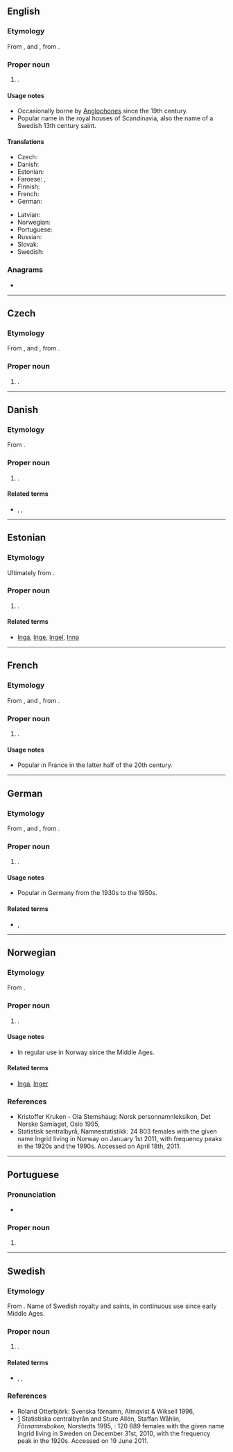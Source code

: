 {{also|Ingrið}}
==English==
{{wikipedia|Ingrid (given name)|lang=en}}

===Etymology===
From {{etyl|sv|en}}, {{etyl|no|en}} and {{etyl|da|en}} {{m|sv|Ingrid}}, from {{etyl|non|en}} {{m|non|Ingiríðr}}.

===Proper noun===
{{en-proper noun}}

# {{given name|female|from=Germanic languages}}.

====Usage notes====
* Occasionally borne by [[Anglophone]]s since the 19th century.
* Popular name in the royal houses of Scandinavia, also the name of a Swedish 13th century saint.

====Translations====
{{trans-top|female given name}}
* Czech: {{t+|cs|Ingrid|f}}
* Danish: {{t|da|Ingrid}}
* Estonian: {{t|et|Ingrid}}
* Faroese: {{t|fo|Ingirið|f}}, {{t|fo|Ingrið|f}}
* Finnish: {{t+|fi|Inkeri}}
* French: {{t+|fr|Ingrid}}
* German: {{t+|de|Ingrid}}
{{trans-mid}}
* Latvian: {{t|lv|Ingrīda|f}}
* Norwegian: {{t+|no|Ingrid}}
* Portuguese: {{t+|pt|Ingrid}}
* Russian: {{t|ru|И́нгрид|f}}
* Slovak: {{t|sk|Ingrid|f}}
* Swedish: {{t+|sv|Ingrid}}
{{trans-bottom}}

===Anagrams===
* {{anagrams|en|Riding|riding}}

----

==Czech==
{{wikipedia|lang=cs}}

===Etymology===
From {{etyl|sv|cs}}, {{etyl|no|cs}} and {{etyl|da|cs}} {{m|sv|Ingrid}}, from {{etyl|non|cs}} {{m|non|Ingiríðr}}.

===Proper noun===
{{cs-proper noun|g=f}}

# {{given name|female|lang=cs}}.

----

==Danish==

===Etymology===
From {{etyl|non|da}} {{m|non|Ingiríðr}}.

===Proper noun===
{{head|da|proper noun}}

# {{given name|female|lang=da}}.

====Related terms====
* {{l|da|Inga}}, {{l|da|Inge}}, {{l|da|Inger}}

----

==Estonian==

===Etymology===
Ultimately from {{etyl|non|et}} {{m|non|Ingiríðr}}.

===Proper noun===
{{head|et|proper noun}}

# {{given name|female|lang=et}}.

====Related terms====
* [[Inga]], [[Inge]], [[Ingel]], [[Inna]]

----

==French==
{{wikipedia|dab=Ingrid|lang=fr}}

===Etymology===
From {{etyl|sv|fr}}, {{etyl|no|fr}} and {{etyl|da|fr}} {{m|sv|Ingrid}}, from {{etyl|non|fr}} {{m|non|Ingiríðr}}.

===Proper noun===
{{fr-proper noun|f}}

# {{given name|female|lang=fr}}.

====Usage notes====
* Popular in France in the latter half of the 20th century.

----

==German==
{{wikipedia|lang=de}}

===Etymology===
From {{etyl|sv|de}}, {{etyl|no|de}} and {{etyl|da|de}} {{m|sv|Ingrid}}, from {{etyl|non|de}} {{m|non|Ingiríðr}}.

===Proper noun===
{{head|de|proper noun}}

# {{given name|female|lang=de}}.

====Usage notes====
* Popular in Germany from the 1930s to the 1950s.

====Related terms====
* {{l|de|Inga}}, {{l|de|Inge}}

----

==Norwegian==
{{wikipedia|lang=nb}}
{{wikipedia|lang=nn}}

===Etymology===
From {{der|no|non|Ingiríðr}}.

===Proper noun===
{{head|no|proper noun}}

# {{given name|female|lang=no}}.

====Usage notes====
* In regular use in Norway since the Middle Ages.

====Related terms====
* [[Inga]], [[Inger]]

===References===
* Kristoffer Kruken - Ola Stemshaug: Norsk personnamnleksikon, Det Norske Samlaget, Oslo 1995, {{ISBN|82-521-4483-7}}
* [http://www.ssb.no/navn/ ] Statistisk sentralbyrå, Namnestatistikk: 24 803 females with the given name Ingrid living in Norway on January 1st 2011, with frequency peaks in the 1920s and the 1990s. Accessed on April 18th, 2011.

----

==Portuguese==

===Pronunciation===
* {{a|Brazil}} {{IPA|/ˈĩ.ɡɾid͡ʒ/|/ˈĩ.ɡɾi.d͡ʒi/|lang=pt}}

===Proper noun===
{{pt-proper noun|f}}

# {{given name|female|from=Swedish|lang=pt|eq=Ingrid}}

----

==Swedish==
{{wikipedia|lang=sv}}

===Etymology===
From {{etyl|non|sv}} {{m|non|Ingiríðr}}. Name of Swedish royalty and saints, in continuous use since early Middle Ages.

===Proper noun===
{{sv-proper noun|c}}

# {{given name|female|lang=sv}}.

====Related terms====
* {{l|sv|Ing}}, {{l|sv|Inga}}, {{l|sv|Inger}}

===References===
* Roland Otterbjörk: Svenska förnamn, Almqvist & Wiksell 1996, {{ISBN|91-21-10937-0}}
* [http://www.scb.se/Pages/NameSearch____259432.aspx] Statistiska centralbyrån and Sture Allén, Staffan Wåhlin, ''Förnamnsboken'', Norstedts 1995, {{ISBN|9119551622}}: 120 889 females with the given name Ingrid living in Sweden on December 31st, 2010, with the frequency peak in the 1920s. Accessed on 19 June 2011.